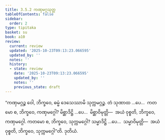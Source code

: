 ```yaml
---
title: 3.5.2 ကဏှမဂ္ဂသုတ္တ
tableOfContents: false
sidebar:
  order: 2
type: tipitaka
basket: su
book: a10
review:
  current: review
  updated: '2025-10-23T09:13:23.066595'
  updated_by: ''
  notes: ''
  history:
  - state: review
    date: '2025-10-23T09:13:23.066595'
    updated_by: ''
    notes: ''
    previous_state: draft
---
```



<ReviewStatus review={frontmatter.review} showDetails={true} />

<HypothesisAnnotation frontmatter={frontmatter} />

<DynamicBreadcrumb />

<Division number="146" book="a10" e="ch" v="17" p="455">

<Paragraph number="1131" book="a10">
“ကဏှမဂ္ဂဉ္စ ဝေါ, ဘိက္ခဝေ, ဓမ္မံ ဒေသေဿာမိ သုက္ကမဂ္ဂဉ္စ. တံ သုဏာထ …ပေ…  ကတမော စ, ဘိက္ခဝေ, ကဏှမဂ္ဂေါ? မိစ္ဆာဒိဋ္ဌိ …ပေ…  မိစ္ဆာဝိမုတ္တိ—  အယံ ဝုစ္စတိ, ဘိက္ခဝေ, ကဏှမဂ္ဂေါ. ကတမော စ, ဘိက္ခဝေ, သုက္ကမဂ္ဂေါ? သမ္မာဒိဋ္ဌိ …ပေ…  သမ္မာဝိမုတ္တိ—  အယံ ဝုစ္စတိ, ဘိက္ခဝေ, သုက္ကမဂ္ဂေါ”တိ.

</Paragraph>
</Division>

<Paragraph number="1132" type="center" book="a10">
ဒုတိယံ.
</Paragraph>